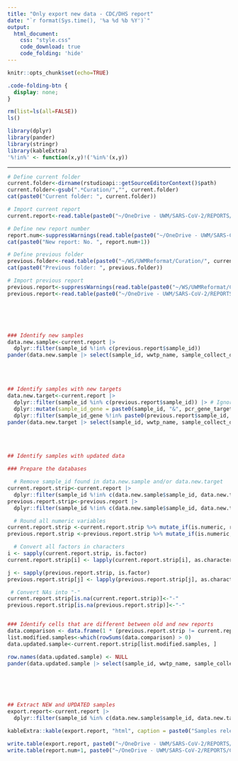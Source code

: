 ```yaml
---
title: "Only export new data - CDC/DHS report"
date: "`r format(Sys.time(), '%a %d %b %Y')`"
output:                 
  html_document: 
    css: "style.css"        
    code_download: true 
    code_folding: 'hide'
---
```


```r
knitr::opts_chunk$set(echo=TRUE)
```

```css
.code-folding-btn {
  display: none;
}
```

```r
rm(list=ls(all=FALSE))
ls()
```

```r
library(dplyr)
library(pander)
library(stringr)
library(kableExtra)
'%!in%' <- function(x,y)!('%in%'(x,y)) 
```

***

```r
# Define current folder
current.folder<-dirname(rstudioapi::getSourceEditorContext()$path)
current.folder<-gsub(".*Curation/","", current.folder)
cat(paste0("Current folder: ", current.folder))

# Import current report
current.report<-read.table(paste0("~/OneDrive - UWM/SARS-CoV-2/REPORTS/CDC_DHS_reports/", current.folder, "/uwm_report_v2_", current.folder, ".tsv"), h=T, sep = "\t")
```

```r
# Define new report number
report.num<-suppressWarnings(read.table(paste0("~/OneDrive - UWM/SARS-CoV-2/REPORTS/CDC_DHS_reports/", previous.folder, "/version.txt"), h=F))[1,1]
cat(paste0("New report: No. ", report.num+1)) 
```

```r
# Define previous folder
previous.folder<-read.table(paste0("~/WS/UWMReformat/Curation/", current.folder, "/previous_folder.txt"), h=F)[1, 1]
cat(paste0("Previous folder: ", previous.folder))

# Import previous report
previous.report<-suppressWarnings(read.table(paste0("~/WS/UWMReformat/Curation/", previous.folder, "/uwm_report_v2_", previous.folder, ".tsv"), h=T, sep = "\t"))
previous.report<-read.table(paste0("~/OneDrive - UWM/SARS-CoV-2/REPORTS/CDC_DHS_reports/", previous.folder, "/uwm_report_v2_", previous.folder, ".tsv"), h=T, sep = "\t")
```

\
\
\

```r
### Identify new samples
data.new.sample<-current.report |> 
  dplyr::filter(sample_id %!in% c(previous.report$sample_id))
pander(data.new.sample |> select(sample_id, wwtp_name, sample_collect_date) |> distinct(), caption = "New samples")
```

\
\

```r
## Identify samples with new targets
data.new.target<-current.report |> 
  dplyr::filter(sample_id %in% c(previous.report$sample_id)) |> # Ignore the "new" samples
  dplyr::mutate(sample_id_gene = paste0(sample_id, "&", pcr_gene_target)) |> # Create new variable
  dplyr::filter(sample_id_gene %!in% paste0(previous.report$sample_id, "&", previous.report$pcr_gene_target)) # Select lines with new targets
pander(data.new.target |> select(sample_id, wwtp_name, sample_collect_date, pcr_gene_target), caption = "Samples with new targets")
```

\
\

```r
## Identify samples with updated data

### Prepare the databases

  # Remove sample_id found in data.new.sample and/or data.new.target
current.report.strip<-current.report |> 
  dplyr::filter(sample_id %!in% c(data.new.sample$sample_id, data.new.target$sample_id))
previous.report.strip<-previous.report |> 
  dplyr::filter(sample_id %!in% c(data.new.sample$sample_id, data.new.target$sample_id))

  # Round all numeric variables
current.report.strip <-current.report.strip %>% mutate_if(is.numeric, round, digits=2)
previous.report.strip <-previous.report.strip %>% mutate_if(is.numeric, round, digits=2)

  # Convert all factors in characters
i <- sapply(current.report.strip, is.factor)
current.report.strip[i] <- lapply(current.report.strip[i], as.character)

j <- sapply(previous.report.strip, is.factor)
previous.report.strip[j] <- lapply(previous.report.strip[j], as.character)

 # Convert NAs into "-"
current.report.strip[is.na(current.report.strip)]<-"-"
previous.report.strip[is.na(previous.report.strip)]<-"-"


### Identify cells that are different between old and new reports
data.comparison <- data.frame(1 * (previous.report.strip != current.report.strip)) # If you have an error at that line, it is most likely that you have an issue in the BigSpreadsheet = A samples listed in the last report is not anymore in the BigSpreadsheet, because your OneDrive is not up to date, syncing issue, deleted row? You will have to investigate.
list.modified.samples<-which(rowSums(data.comparison) > 0)
data.updated.sample<-current.report.strip[list.modified.samples, ]

row.names(data.updated.sample) <- NULL
pander(data.updated.sample |> select(sample_id, wwtp_name, sample_collect_date) |> distinct(), caption = "Samples updated values")
```



\
\
\


```r
## Extract NEW and UPDATED samples
export.report<-current.report |>
  dplyr::filter(sample_id %in% c(data.new.sample$sample_id, data.new.target$sample_id, data.updated.sample$sample_id))

kableExtra::kable(export.report, "html", caption = paste0("Samples released to DHS in report No. ", report.num +1, ":")) %>% kableExtra::kable_styling("striped") %>% kableExtra::scroll_box(width = "100%")
```




```r
write.table(export.report, paste0("~/OneDrive - UWM/SARS-CoV-2/REPORTS/CDC_DHS_reports/", current.folder, "/uwm_report_v2_", current.folder, "_v", stringr::str_pad(report.num + 1, 4, pad = "0"), ".txt"), row.names = FALSE, quote = FALSE, sep = "|", na = "", col.names = FALSE)
write.table(report.num+1, paste0("~/OneDrive - UWM/SARS-CoV-2/REPORTS/CDC_DHS_reports/", current.folder, "/version.txt"), row.names = FALSE, quote = FALSE, col.names = FALSE)
```


